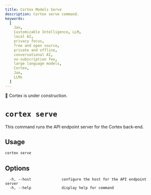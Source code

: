 ```yaml
---
title: Cortex Models Serve
description: Cortex serve command.
keywords:
  [
    Jan,
    Customizable Intelligence, LLM,
    local AI,
    privacy focus,
    free and open source,
    private and offline,
    conversational AI,
    no-subscription fee,
    large language models,
    Cortex,
    Jan,
    LLMs
  ]
---
```



<Callout type="warning">
🚧 Cortex is under construction.
</Callout>

# `cortex serve`

This command runs the API endpoint server for the Cortex back-end.

## Usage

```bash
cortex serve
```

## Options
```
  -h, --host              configure the host for the API endpoint server
  -h, --help              display help for command
```